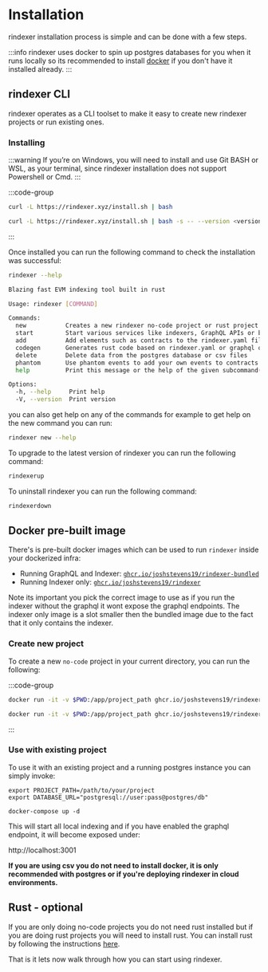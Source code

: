 # Installation

rindexer installation process is simple and can be done with a few steps.

:::info
rindexer uses docker to spin up postgres databases for you when it runs locally so its recommended to install [docker](https://www.docker.com/products/docker-desktop/)
if you don't have it installed already.
:::

## rindexer CLI

rindexer operates as a CLI toolset to make it easy to create new rindexer projects or run existing ones.

### Installing

:::warning
If you’re on Windows, you will need to install and use Git BASH or WSL, as your terminal,
since rindexer installation does not support Powershell or Cmd.
:::

:::code-group

```bash [latest]
curl -L https://rindexer.xyz/install.sh | bash
```

```bash [exact version]
curl -L https://rindexer.xyz/install.sh | bash -s -- --version <version_number>
```

:::

Once installed you can run the following command to check the installation was successful:

```bash
rindexer --help
```

```bash
Blazing fast EVM indexing tool built in rust

Usage: rindexer [COMMAND]

Commands:
  new           Creates a new rindexer no-code project or rust project
  start         Start various services like indexers, GraphQL APIs or both together
  add           Add elements such as contracts to the rindexer.yaml file
  codegen       Generates rust code based on rindexer.yaml or graphql queries
  delete        Delete data from the postgres database or csv files
  phantom       Use phantom events to add your own events to contracts
  help          Print this message or the help of the given subcommand(s)

Options:
  -h, --help     Print help
  -V, --version  Print version
```

you can also get help on any of the commands for example to get help on the new command you can run:

```bash
rindexer new --help
```

To upgrade to the latest version of rindexer you can run the following command:

```bash
rindexerup
```

To uninstall rindexer you can run the following command:

```bash
rindexerdown
```

## Docker pre-built image

There's is pre-built docker images which can be used to run `rindexer` inside your dockerized infra:

- Running GraphQL and Indexer: [`ghcr.io/joshstevens19/rindexer-bundled`](https://github.com/users/joshstevens19/packages/container/package/rindexer-bundled)
- Running Indexer only: [`ghcr.io/joshstevens19/rindexer`](https://github.com/users/joshstevens19/packages/container/package/rindexer)

Note its important you pick the correct image to use as if you run the indexer without the graphql it wont expose the graphql endpoints.
The indexer only image is a slot smaller then the bundled image due to the fact that it only contains the indexer.

### Create new project
To create a new `no-code` project in your current directory, you can run the following:

:::code-group

```bash [GraphQL and Indexer]
docker run -it -v $PWD:/app/project_path ghcr.io/joshstevens19/rindexer-bundled new -p /app/project_path no-code
```

```bash [Indexer only]
docker run -it -v $PWD:/app/project_path ghcr.io/joshstevens19/rindexer new -p /app/project_path no-code
```
:::

### Use with existing project
To use it with an existing project and a running postgres instance you can simply invoke:

```
export PROJECT_PATH=/path/to/your/project
export DATABASE_URL="postgresql://user:pass@postgres/db"

docker-compose up -d
```

This will start all local indexing and if you have enabled the graphql endpoint, it will become exposed under:

http://localhost:3001


**If you are using csv you do not need to install docker, it is only recommended with postgres or if you're deploying rindexer in cloud environments.**

## Rust - optional

If you are only doing no-code projects you do not need rust installed but if you are doing rust projects you will need to install rust.
You can install rust by following the instructions [here](https://www.rust-lang.org/tools/install).

That is it lets now walk through how you can start using rindexer.